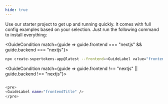 ```yaml
---
hide: true
---
```



Use our starter project to get up and running quickly. It comes with full config examples 
based on your selection. Just run the following command to install everything:

<GuideCondition match={guide => guide.frontend === "nextjs" && guide.backend === "nextjs"}>

```bash
npx create-supertokens-app@latest --frontend=<GuideLabel value="frontendExampleAppInstallArgument" /> --recipe=<GuideLabel value="recipeExampleAppInstallArgument"
```

</GuideCondition>


<GuideCondition match={guide => guide.frontend !== "nextjs" || guide.backend !== "nextjs"}>

```bash

<pre>
<GuideLabel name="frontendTitle" />
</pre>
```

</GuideCondition>

